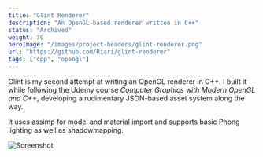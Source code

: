 ```yaml
---
title: "Glint Renderer"
description: "An OpenGL-based renderer written in C++"
status: "Archived"
weight: 30
heroImage: "/images/project-headers/glint-renderer.png"
url: "https://github.com/Riari/glint-renderer"
tags: ["cpp", "opengl"]
---
```


Glint is my second attempt at writing an OpenGL renderer in C++. I built it while following the Udemy course _<ExternalLink url="https://www.udemy.com/course/graphics-with-modern-opengl/">Computer Graphics with Modern OpenGL and C++</ExternalLink>_, developing a rudimentary JSON-based asset system along the way.

It uses <ExternalLink url="https://github.com/assimp/assimp">assimp</ExternalLink> for model and material import and supports basic <ExternalLink url="https://en.wikipedia.org/wiki/Bui_Tuong_Phong">Phong</ExternalLink> lighting as well as shadowmapping.

<Image src={screenshotImage} alt="Screenshot" caption="Screenshot" />